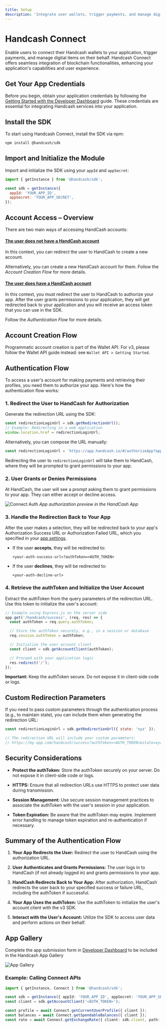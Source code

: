 ```yaml
---
title: Setup
description: 'Integrate user wallets, trigger payments, and manage digital items with Handcash Connect.'
---
```


# Handcash Connect

Enable users to connect their Handcash wallets to your application, trigger payments, and manage digital items on their behalf. Handcash Connect offers seamless integration of blockchain functionalities, enhancing your application's capabilities and user experience.

## Get Your App Credentials

Before you begin, obtain your application credentials by following the [Getting Started with the Developer Dashboard](/developer-dashboard) guide. These credentials are essential for integrating Handcash services into your application.

## Install the SDK

To start using Handcash Connect, install the SDK via npm:

```bash
npm install @handcash/sdk
```

## Import and Initialize the Module

Import and initialize the SDK using your `appId` and `appSecret`:

```javascript
import { getInstance } from '@handcash/sdk';

const sdk = getInstance({
  appId: 'YOUR_APP_ID',
  appSecret: 'YOUR_APP_SECRET',
});
```

## Account Access – Overview

There are two main ways of accessing HandCash accounts:

#### <u>The user does not have a HandCash account</u>

In this context, you can redirect the user to HandCash to create a new account.

Alternatively, you can create a new HandCash account for them. Follow the *Account Creation Flow* for more details.

#### <u>The user does have a HandCash account</u>

In this context, you must redirect the user to HandCash to authorize your app. After the user grants permissions to your application, they will get redirected back to your application and you will receive an access token that you can use in the SDK.

Follow the *Authentication Flow* for more details.

## Account Creation Flow

Programmatic account creation is part of the Wallet API. For v3, please follow the Wallet API guide instead: see `Wallet API > Getting Started`.

## Authentication Flow

To access a user's account for making payments and retrieving their profiles, you need them to authorize your app. Here's how the authentication flow works:

### 1. Redirect the User to HandCash for Authorization

Generate the redirection URL using the SDK:

```javascript
const redirectionLoginUrl = sdk.getRedirectionUrl();
// Example: Redirecting in a web application
window.location.href = redirectionLoginUrl;
```

Alternatively, you can compose the URL manually:

```javascript
const redirectionLoginUrl = `https://app.handcash.io/#/authorizeApp?appId=YOUR_APP_ID`;
```

Redirecting the user to `redirectionLoginUrl` will take them to HandCash, where they will be prompted to grant permissions to your app.

### 2. User Grants or Denies Permissions

At HandCash, the user will see a prompt asking them to grant permissions to your app. They can either accept or decline access.

![Connect Auth](/images/connect-auth.png)
*App authorization preview in the HandCash App*

### 3. Handle the Redirection Back to Your App

After the user makes a selection, they will be redirected back to your app's Authorization Success URL or Authorization Failed URL, which you specified in your [app settings](https://dashboard.handcash.io).

* If the user **accepts**, they will be redirected to:

  ```
  <your-auth-success-url>?authToken=<AUTH_TOKEN>
  ```

* If the user **declines**, they will be redirected to:

  ```
  <your-auth-decline-url>
  ```

### 4. Retrieve the authToken and Initialize the User Account

Extract the authToken from the query parameters of the redirection URL. Use this token to initialize the user's account:

```javascript
// Example using Express.js on the server side
app.get('/handcash/success', (req, res) => {
  const authToken = req.query.authToken;

  // Store the authToken securely, e.g., in a session or database
  req.session.authToken = authToken;

  // Initialize the user account client
  const client = sdk.getAccountClient(authToken);

  // Proceed with your application logic
  res.redirect('/');
});
```

**Important:** Keep the authToken secure. Do not expose it in client-side code or logs.

## Custom Redirection Parameters

If you need to pass custom parameters through the authentication process (e.g., to maintain state), you can include them when generating the redirection URL:

```javascript
const redirectionLoginUrl = sdk.getRedirectionUrl({ state: 'xyz' });

// The redirection URL will include your custom parameters:
// https://my-app.com/handcash/success?authToken=<AUTH_TOKEN>&state=xyz
```

## Security Considerations

* **Protect the authToken:** Store the authToken securely on your server. Do not expose it in client-side code or logs.

* **HTTPS:** Ensure that all redirection URLs use HTTPS to protect user data during transmission.

* **Session Management:** Use secure session management practices to associate the authToken with the user's session in your application.

* **Token Expiration:** Be aware that the authToken may expire. Implement error handling to manage token expiration and re-authentication if necessary.

## Summary of the Authentication Flow

1. **Your App Redirects the User:** Redirect the user to HandCash using the authorization URL.

2. **User Authenticates and Grants Permissions:** The user logs in to HandCash (if not already logged in) and grants permissions to your app.

3. **HandCash Redirects Back to Your App:** After authorization, HandCash redirects the user back to your specified success or failure URL, including the authToken if successful.

4. **Your App Uses the authToken:** Use the authToken to initialize the user's account client with the v3 SDK.

5. **Interact with the User's Account:** Utilize the SDK to access user data and perform actions on their behalf.

## App Gallery

Complete the app submission form in [Developer Dashboard](https://dashboard.handcash.io) to be included in the Handcash App Gallery

![App Gallery](/images/app-gallery.png)

### Example: Calling Connect APIs

```typescript
import { getInstance, Connect } from '@handcash/sdk';

const sdk = getInstance({ appId: 'YOUR_APP_ID', appSecret: 'YOUR_APP_SECRET' });
const client = sdk.getAccountClient('<AUTH_TOKEN>');

const profile = await Connect.getCurrentUserProfile({ client });
const balances = await Connect.getSpendableBalances({ client });
const rate = await Connect.getExchangeRate({ client: sdk.client, path: { currencyCode: 'USD' } });
```